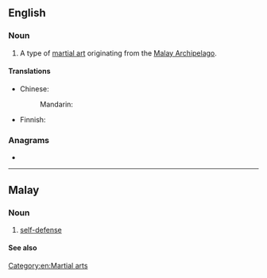 {{also|silât}}
==English==
{{wikipedia}}

===Noun===
{{en-noun|-}}

# A type of [[martial art]] originating from the [[Malay Archipelago]].

====Translations====
{{trans-top|type of martial art}}
* Chinese:
*: Mandarin: {{t|cmn|席拉|tr=xílā|sc=Hani}}
{{trans-mid}}
* Finnish: {{t|fi|silat}}
{{trans-bottom}}

===Anagrams===
* {{anagrams|en|A list|A-list|Talsi|alist|laits|litas|stail|tails}}

[[Category:en:Martial arts]]

----

==Malay==

===Noun===
{{head|ms|noun}}

# [[self-defense]]

====See also====
{{projectlinks|wikipedia}}